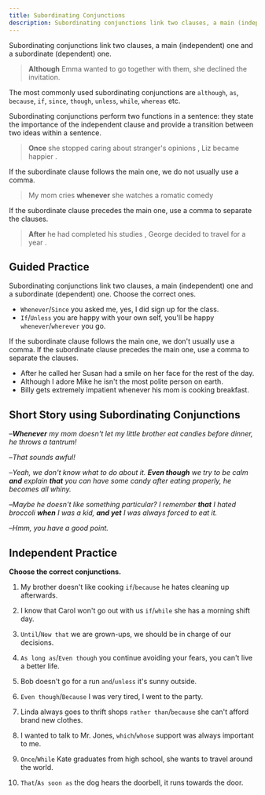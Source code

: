 ```yaml
---
title: Subordinating Conjunctions
description: Subordinating conjunctions link two clauses, a main (independent) one and a subordinate (dependent) one.
---
```


Subordinating conjunctions link two clauses, a main (independent) one and a subordinate (dependent) one.

> **Although** Emma wanted to go together with them, she declined the invitation.

The most commonly used subordinating conjunctions are `although`, `as`, `because`, `if`, `since`, `though`, `unless`, `while`, `whereas` etc.

Subordinating conjunctions perform two functions in a sentence: they state the importance of the independent clause and provide a transition between two ideas within a sentence.

> **Once** she stopped caring about stranger's opinions <Asterisk label="subordinate clause" />, Liz became happier <Asterisk label="main clause" />.

If the subordinate clause follows the main one, we do not usually use a comma.

> My mom cries <Asterisk label="main clause" /> **whenever** she watches a romatic comedy <Asterisk label="subordinate clause" />

If the subordinate clause precedes the main one, use a comma to separate the clauses.

> **After** he had completed his studies <Asterisk label="subordinate clause" />, George decided to travel for a year <Asterisk label="main clause" />.

## Guided Practice

<Callout mt={8}>
  Subordinating conjunctions link two clauses, a main (independent) one and a subordinate
  (dependent) one. Choose the correct ones.
</Callout>

- `Whenever`/`Since` you asked me, yes, I did sign up for the class. <Tooltip content="Since" />
- `If`/`Unless` you are happy with your own self, you'll be happy `whenever`/`wherever` you go. <Tooltip content="If, wherever" />

<Callout>
  If the subordinate clause follows the main one, we don't usually use a comma. If the
  subordinate clause precedes the main one, use a comma to separate the clauses.
</Callout>

- After he called her <Blank /> Susan had a smile on her face for the rest of the day. <Tooltip content="," />
- Although I adore Mike <Blank /> he isn't the most polite person on earth. <Tooltip content="," />
- Billy gets extremely impatient <Blank /> whenever his mom is cooking breakfast. <Tooltip content="-" />

## Short Story using Subordinating Conjunctions

–_**Whenever** my mom doesn't let my little brother eat candies before dinner, he throws a tantrum!_

–_That sounds awful!_

–_Yeah, we don't know what to do about it. **Even though** we try to be calm **and** explain **that** you can have some candy after eating properly, he becomes all whiny._

–_Maybe he doesn't like something particular? I remember **that** I hated broccoli **when** I was a kid, **and yet** I was always forced to eat it._

–_Hmm, you have a good point._

## Independent Practice

**Choose the correct conjunctions.**

1. My brother doesn't like cooking `if`/`because` he hates cleaning up afterwards. <Tooltip content="because" />

2. I know that Carol won't go out with us `if`/`while` she has a morning shift day. <Tooltip content="if" />

3. `Until`/`Now that` we are grown-ups, we should be in charge of our decisions. <Tooltip content="Now" />

4. `As long as`/`Even though` you continue avoiding your fears, you can't live a better life. <Tooltip content="As long as" />

5. Bob doesn't go for a run `and`/`unless` it's sunny outside. <Tooltip content="unless" />

6. `Even though`/`Because` I was very tired, I went to the party. <Tooltip content="Even though" />

7. Linda always goes to thrift shops `rather than`/`because` she can't afford brand new clothes. <Tooltip content="because" />

8. I wanted to talk to Mr. Jones, `which`/`whose` support was always important to me. <Tooltip content="whose" />

9. `Once`/`While` Kate graduates from high school, she wants to travel around the world. <Tooltip content="Once" />

10. `That`/`As soon as` the dog hears the doorbell, it runs towards the door. <Tooltip content="As soon as" />
